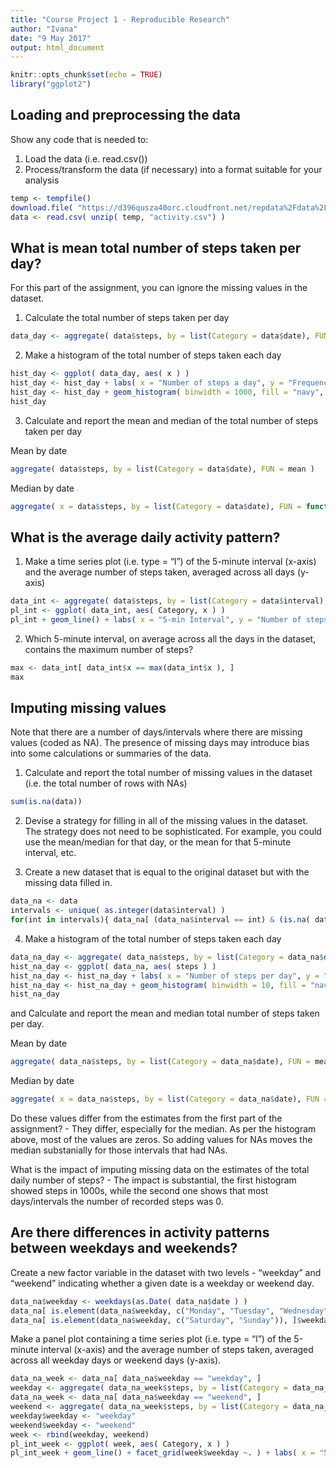 ---
title: "Course Project 1 - Reproducible Research"
author: "Ivana"
date: "9 May 2017"
output: html_document
---
```{r setup, include=FALSE}
knitr::opts_chunk$set(echo = TRUE)
library("ggplot2")
```

## Loading and preprocessing the data

Show any code that is needed to:

1) Load the data (i.e. read.csv())
2) Process/transform the data (if necessary) into a format suitable for your analysis


```{r read, cache = TRUE}
temp <- tempfile()
download.file( "https://d396qusza40orc.cloudfront.net/repdata%2Fdata%2Factivity.zip",temp)
data <- read.csv( unzip( temp, "activity.csv") )
```

## What is mean total number of steps taken per day?

For this part of the assignment, you can ignore the missing values in the dataset.

1) Calculate the total number of steps taken per day

```{r sum days }
data_day <- aggregate( data$steps, by = list(Category = data$date), FUN = sum )
```

2) Make a histogram of the total number of steps taken each day

```{r histogram }
hist_day <- ggplot( data_day, aes( x ) )
hist_day <- hist_day + labs( x = "Number of steps a day", y = "Frequency")
hist_day <- hist_day + geom_histogram( binwidth = 1000, fill = "navy", color = "black")
hist_day
```

3) Calculate and report the mean and median of the total number of steps taken per day

Mean by date
```{r mean days }
aggregate( data$steps, by = list(Category = data$date), FUN = mean )
```

Median by date
```{r median days }
aggregate( x = data$steps, by = list(Category = data$date), FUN = function( x ) { median(x, na.rm = TRUE ) } )
```

## What is the average daily activity pattern?

1) Make a time series plot (i.e. type = "l") of the 5-minute interval (x-axis) and the average number of steps taken, averaged across all days (y-axis)
```{r interval mean days }
data_int <- aggregate( data$steps, by = list(Category = data$interval), FUN = function( x ) { mean( x, na.rm = TRUE ) })
pl_int <- ggplot( data_int, aes( Category, x ) )
pl_int + geom_line() + labs( x = "5-min Interval", y = "Number of steps")
```

2) Which 5-minute interval, on average across all the days in the dataset, contains the maximum number of steps?
```{r interval max }
max <- data_int[ data_int$x == max(data_int$x ), ]
max
```
## Imputing missing values

Note that there are a number of days/intervals where there are missing values (coded as NA). The presence of missing days may introduce bias into some calculations or summaries of the data.

1) Calculate and report the total number of missing values in the dataset (i.e. the total number of rows with NAs)
```{r NA calc }
sum(is.na(data))
```

2) Devise a strategy for filling in all of the missing values in the dataset. The strategy does not need to be sophisticated. For example, you could use the mean/median for that day, or the mean for that 5-minute interval, etc.

3) Create a new dataset that is equal to the original dataset but with the missing data filled in.
```{r NA remove, cache = TRUE }
data_na <- data
intervals <- unique( as.integer(data$interval) )
for(int in intervals){ data_na[ (data_na$interval == int) & (is.na( data_na$steps )), ]$steps <- data_int[ data_int$Category == int, ]$x }
```

4) Make a histogram of the total number of steps taken each day
```{r NA histogram, cache= TRUE  }
data_na_day <- aggregate( data_na$steps, by = list(Category = data_na$date), FUN = sum )
hist_na_day <- ggplot( data_na, aes( steps ) )
hist_na_day <- hist_na_day + labs( x = "Number of steps per day", y = "Frequency")
hist_na_day <- hist_na_day + geom_histogram( binwidth = 10, fill = "navy", color = "black")
hist_na_day
```

and Calculate and report the mean and median total number of steps taken per day. 

 Mean by date
```{r mean days na, cache= TRUE }
aggregate( data_na$steps, by = list(Category = data_na$date), FUN = mean )
```

Median by date
```{r median days na, cache= TRUE  }
aggregate( x = data_na$steps, by = list(Category = data_na$date), FUN = function( x ) { median(x, na.rm = TRUE ) } )
```

Do these values differ from the estimates from the first part of the assignment?
- They differ, especially for the median. As per the histogram above, most of the values are zeros. So adding values for NAs moves the median substanially for those intervals that had NAs. 

What is the impact of imputing missing data on the estimates of the total daily number of steps?
- The impact is substantial, the first histogram showed steps in 1000s, while the second one shows that most days/intervals the number of recorded steps was 0.

## Are there differences in activity patterns between weekdays and weekends?

Create a new factor variable in the dataset with two levels - "weekday" and "weekend" indicating whether a given date is a weekday or weekend day.
```{r weekdays, cache= TRUE  }
data_na$weekday <- weekdays(as.Date( data_na$date ) )
data_na[ is.element(data_na$weekday, c("Monday", "Tuesday", "Wednesday", "Thursday", "Friday")), ]$weekday <- "weekday"
data_na[ is.element(data_na$weekday, c("Saturday", "Sunday")), ]$weekday <- "weekend"
```

Make a panel plot containing a time series plot (i.e. type = "l") of the 5-minute interval (x-axis) and the average number of steps taken, averaged across all weekday days or weekend days (y-axis).
```{r weekdays plot, cache = TRUE }
data_na_week <- data_na[ data_na$weekday == "weekday", ]
weekday <- aggregate( data_na_week$steps, by = list(Category = data_na_week$interval), FUN = function( x ) { mean( x, na.rm = TRUE ) })
data_na_week <- data_na[ data_na$weekday == "weekend", ]
weekend <- aggregate( data_na_week$steps, by = list(Category = data_na_week$interval), FUN = function( x ) { mean( x, na.rm = TRUE ) })
weekday$weekday <- "weekday"
weekend$weekday <- "weekend"
week <- rbind(weekday, weekend)
pl_int_week <- ggplot( week, aes( Category, x ) )
pl_int_week + geom_line() + facet_grid(week$weekday ~. ) + labs( x = "5-min Interval", y = "Number of steps")
```
